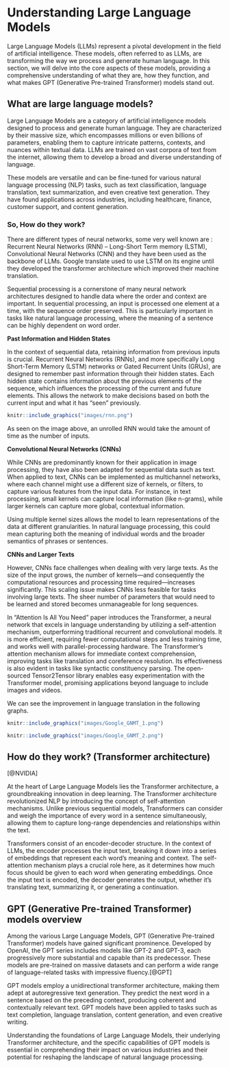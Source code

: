 # Understanding Large Language Models {-}

Large Language Models (LLMs) represent a pivotal development in the field of artificial intelligence. These models, often referred to as LLMs, are transforming the way we process and generate human language. In this section, we will delve into the core aspects of these models, providing a comprehensive understanding of what they are, how they function, and what makes GPT (Generative Pre-trained Transformer) models stand out.

## What are large language models? {-}

Large Language Models are a category of artificial intelligence models designed to process and generate human language. They are characterized by their massive size, which encompasses millions or even billions of parameters, enabling them to capture intricate patterns, contexts, and nuances within textual data. LLMs are trained on vast corpora of text from the internet, allowing them to develop a broad and diverse understanding of language.

These models are versatile and can be fine-tuned for various natural language processing (NLP) tasks, such as text classification, language translation, text summarization, and even creative text generation. They have found applications across industries, including healthcare, finance, customer support, and content generation.

### So, How do they work? {-}
There are different types of neural networks, some very well known are : Recurrent Neural Networks (RNN) – Long-Short Term memory (LSTM), Convolutional Neural Networks (CNN) and they have been used as the backbone of LLMs. Google translate used to use LSTM on its engine until they developed the transformer architecture which improved their machine translation.

Sequential processing is a cornerstone of many neural network architectures designed to handle data where the order and context are important. In sequential processing, an input is processed one element at a time, with the sequence order preserved. This is particularly important in tasks like natural language processing, where the meaning of a sentence can be highly dependent on word order.

**Past Information and Hidden States**

In the context of sequential data, retaining information from previous inputs is crucial. Recurrent Neural Networks (RNNs), and more specifically Long Short-Term Memory (LSTM) networks or Gated Recurrent Units (GRUs), are designed to remember past information through their hidden states. Each hidden state contains information about the previous elements of the sequence, which influences the processing of the current and future elements. This allows the network to make decisions based on both the current input and what it has "seen" previously.

```r
knitr::include_graphics("images/rnn.png")
```

As seen on the image above, an unrolled RNN would take the amount of time as the number of inputs. 

**Convolutional Neural Networks (CNNs)**

While CNNs are predominantly known for their application in image processing, they have also been adapted for sequential data such as text. When applied to text, CNNs can be implemented as multichannel networks, where each channel might use a different size of kernels, or filters, to capture various features from the input data. For instance, in text processing, small kernels can capture local information (like n-grams), while larger kernels can capture more global, contextual information.

Using multiple kernel sizes allows the model to learn representations of the data at different granularities. In natural language processing, this could mean capturing both the meaning of individual words and the broader semantics of phrases or sentences.


**CNNs and Larger Texts**

However, CNNs face challenges when dealing with very large texts. As the size of the input grows, the number of kernels—and consequently the computational resources and processing time required—increases significantly. This scaling issue makes CNNs less feasible for tasks involving large texts. The sheer number of parameters that would need to be learned and stored becomes unmanageable for long sequences.

In "Attention Is All You Need" paper introduces the Transformer, a neural network that excels in language understanding by utilizing a self-attention mechanism, outperforming traditional recurrent and convolutional models. It is more efficient, requiring fewer computational steps and less training time, and works well with parallel-processing hardware. The Transformer's attention mechanism allows for immediate context comprehension, improving tasks like translation and coreference resolution. Its effectiveness is also evident in tasks like syntactic constituency parsing. The open-sourced Tensor2Tensor library enables easy experimentation with the Transformer model, promising applications beyond language to include images and videos.

We can see the improvement in language translation in the following graphs.


```r
knitr::include_graphics("images/Google_GNMT_1.png")
```

```r
knitr::include_graphics("images/Google_GNMT_2.png")
```

## How do they work? (Transformer architecture)  {-}

[@NVIDIA]

At the heart of Large Language Models lies the Transformer architecture, a groundbreaking innovation in deep learning. The Transformer architecture revolutionized NLP by introducing the concept of self-attention mechanisms. Unlike previous sequential models, Transformers can consider and weigh the importance of every word in a sentence simultaneously, allowing them to capture long-range dependencies and relationships within the text.

Transformers consist of an encoder-decoder structure. In the context of LLMs, the encoder processes the input text, breaking it down into a series of embeddings that represent each word's meaning and context. The self-attention mechanism plays a crucial role here, as it determines how much focus should be given to each word when generating embeddings. Once the input text is encoded, the decoder generates the output, whether it's translating text, summarizing it, or generating a continuation.

## GPT (Generative Pre-trained Transformer) models overview {-}

Among the various Large Language Models, GPT (Generative Pre-trained Transformer) models have gained significant prominence. Developed by OpenAI, the GPT series includes models like GPT-2 and GPT-3, each progressively more substantial and capable than its predecessor. These models are pre-trained on massive datasets and can perform a wide range of language-related tasks with impressive fluency.[@GPT]

GPT models employ a unidirectional transformer architecture, making them adept at autoregressive text generation. They predict the next word in a sentence based on the preceding context, producing coherent and contextually relevant text. GPT models have been applied to tasks such as text completion, language translation, content generation, and even creative writing.

Understanding the foundations of Large Language Models, their underlying Transformer architecture, and the specific capabilities of GPT models is essential in comprehending their impact on various industries and their potential for reshaping the landscape of natural language processing.
